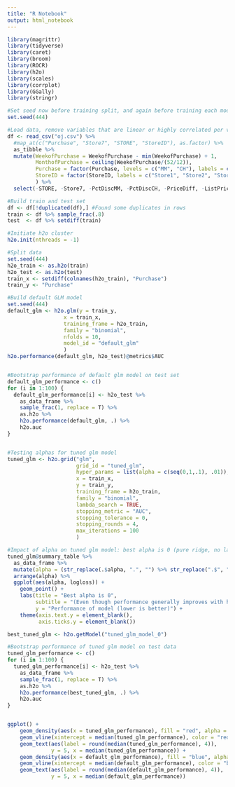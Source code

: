 ```yaml
---
title: "R Notebook"
output: html_notebook
---
```


```r

library(magrittr)
library(tidyverse)
library(caret)
library(broom)
library(ROCR)
library(h2o)
library(scales)
library(corrplot)
library(GGally)
library(stringr)

#Set seed now before training split, and again before training each model to compare with others
set.seed(444)

#Load data, remove variables that are linear or highly correlated per vif and cor
df <- read_csv("oj.csv") %>% 
  #map_at(c("Purchase", "Store7", "STORE", "StoreID"), as.factor) %>% 
  as_tibble %>% 
  mutate(WeekofPurchase = WeekofPurchase - min(WeekofPurchase) + 1,
         MonthofPurchase = ceiling(WeekofPurchase/(52/12)),
         Purchase = factor(Purchase, levels = c("MM", "CH"), labels = c("MinuteMaid", "CitrusHill")),
         StoreID = factor(StoreID, labels = c("Store1", "Store2", "Store3", "Store4", "Store7"))
         ) %>% 
  select(-STORE, -Store7, -PctDiscMM, -PctDiscCH, -PriceDiff, -ListPriceDiff, -DiscMM, -DiscCH)

#Build train and test set 
df <- df[!duplicated(df),] #Found some duplicates in rows
train <- df %>% sample_frac(.8)
test  <- df %>% setdiff(train)

```





```r

#Initiate h2o cluster
h2o.init(nthreads = -1)

#Split data
set.seed(444)
h2o_train <- as.h2o(train)
h2o_test <- as.h2o(test)
train_x <- setdiff(colnames(h2o_train), "Purchase")
train_y <- "Purchase"

#Build default GLM model
set.seed(444)
default_glm <- h2o.glm(y = train_y, 
                  x = train_x, 
                  training_frame = h2o_train,
                  family = "binomial",
                  nfolds = 10,
                  model_id = "default_glm"
                  )
h2o.performance(default_glm, h2o_test)@metrics$AUC


#Bootstrap performance of default glm model on test set
default_glm_performance <- c()
for (i in 1:100) {
  default_glm_performance[i] <- h2o_test %>% 
    as_data_frame %>% 
    sample_frac(1, replace = T) %>% 
    as.h2o %>% 
    h2o.performance(default_glm, .) %>% 
    h2o.auc
}


#Testing alphas for tuned glm model
tuned_glm <- h2o.grid("glm", 
                      grid_id = "tuned_glm", 
                      hyper_params = list(alpha = c(seq(0,1,.1), .01)), 
                      x = train_x, 
                      y = train_y, 
                      training_frame = h2o_train,
                      family = "binomial", 
                      lambda_search = TRUE, 
                      stopping_metric = "AUC", 
                      stopping_tolerance = 0, 
                      stopping_rounds = 4, 
                      max_iterations = 100
                      )

#Impact of alpha on tuned glm model: best alpha is 0 (pure ridge, no lasso)
tuned_glm@summary_table %>% 
  as_data_frame %>% 
  mutate(alpha = (str_replace(.$alpha, ".", "") %>% str_replace(".$", "") %>% as.numeric)) %>% 
  arrange(alpha) %>% 
  ggplot(aes(alpha, logloss)) + 
    geom_point() +
    labs(title = "Best alpha is 0",
         subtitle = "(Even though performance generally improves with higher alpha)",
         y = "Performance of model (lower is better)") +
    theme(axis.text.y = element_blank(),
          axis.ticks.y = element_blank())

best_tuned_glm <- h2o.getModel("tuned_glm_model_0")

#Bootstrap performance of tuned glm model on test data
tuned_glm_performance <- c()
for (i in 1:100) {
  tuned_glm_performance[i] <- h2o_test %>% 
    as_data_frame %>% 
    sample_frac(1, replace = T) %>% 
    as.h2o %>% 
    h2o.performance(best_tuned_glm, .) %>% 
    h2o.auc
}


ggplot() + 
    geom_density(aes(x = tuned_glm_performance), fill = "red", alpha = .25) +
    geom_vline(xintercept = median(tuned_glm_performance), color = "red") +
    geom_text(aes(label = round(median(tuned_glm_performance), 4)), 
              y = 5, x = median(tuned_glm_performance)) +
    geom_density(aes(x = default_glm_performance), fill = "blue", alpha = .25) +
    geom_vline(xintercept = median(default_glm_performance), color = "blue") +
    geom_text(aes(label = round(median(default_glm_performance), 4)), 
              y = 5, x = median(default_glm_performance))


```

